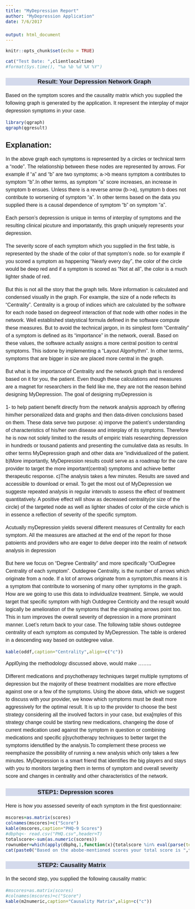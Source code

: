 ---
title: "MyDepression Report"
author: "MyDepression Application"
date: 7/6/2017

output: html_document
---
<style> body{ font-family: 'Oxygen', sans-serif; font-size: 16px; line-height: 24px; } h1,h2,h3,h4 { font-family: 'Raleway', sans-serif; } .container { width: 1000px; } h3 { background-color: #D4DAEC; text-indent: 100px; } h4 { text-indent: 100px; } g-table-intro h4 { text-indent: 0px; } </style>
```{r setup, include=FALSE}
knitr::opts_chunk$set(echo = TRUE)
```
```{r echo=FALSE, results='asis'}
cat("Test Date: ",clientlocaltime)
#format(Sys.time(), "%a %b %d %X %Y")
```

 
### Result: Your Depression Network Graph

Based on the symptom scores and the causality matrix which you supplied the following graph is generated by the application. It represent the interplay of major depression symptoms in your case.

```{r  echo=FALSE}
library(qgraph)
qgraph(qgresult)
```

## Explanation:

In the above graph each symptoms is represented by a circles or technical term a "node". The relationship between these nodes are represented by arrows. For example if "a" and "b" are two symptoms; a->b means symptom a contributes to symptom "b".In other terms, as symptom "a" score increases, an increase in symptom b ensues. Unless there is a reverse arrow (b->a), symptom b does not contribute to worsening of symptom "a". In other terms based on the data you supplied there is a causal dependence of symptom "b" on symptom "a".

Each person's depression is unique in terms of interplay of symptoms and the resulting clinical picuture and importatantly, this graph uniquely represents your depression.

The severity score of each symptom which you supplied in the first table, is represented by the shade of the color of that symptom's node. so for example if you scored a symptom as happening "Nearly every day", the color of the circle would be deep red and if a symptom is scored as "Not at all", the color is a much lighter shade of red. 

But this is not all the story that the graph tells. More information is calculated and condensed visually in the graph. For example, the size of a node reflects its "Centrality". Centrality is a group of indices which are calculated by the software for each node based on degreeof interaction of that node with other nodes in the network. Well established statystical formula defined in the software compute these measures. But to avoid the technical jargon, in its simplest form "Centrality" of a symptom is defined as its "importance" in the network, overall. Based on these values, the software actually assigns a more central position to central symptoms. This isdone by implementing a "Layout Algorhythm". In other terms, symptoms that are bigger in size are placed more central in the graph. 

But what is the importance of Centrality and the network graph that is rendered based on it for you, the patient. Even though these calculations and measures are a magnet for researchers in the field like me, they are not the reason behind designing MyDepression. The goal of designing myDepression is

1- to help patient benefit directly from the network analysis approach by offering him/her personalized data and graphs and then data-driven conclusions based on them. These data serve two purpose:
      a) imporve the patient's understanding of characteristics of his/her own disease and interplay of its symptoms. Therefore he is now not solely limited to the results of empiric trials researching depression in hundreds or tousand patients and presenting the cumulative data as results. In other terms MyDepression graph and other data are "individualized of the patient.
      b)More importantly, MyDepression results could serve as a roadmap for the care provider to  target the more important(central) symptoms and achieve better therapeutic response. 
      c)The analysis takes a few minutes. Results are saved and accessible to download or email. To get the most out of MyDepression we suggeste repeated analysis in regular intervals to assess the effect of treatment quantitatively. A positive effect will show as decreased centrality(or size of the circle) of the targeted node as well as lighter shades of color of the circle which is in essence a reflection of severity of the specific symptom.

Acutually myDepression yields several different measures of Centrality for each symptom. All the measures are attached at the end of the report for those patoients and providers who are eager to delve deeper into the realm of network analysis in depression 

But here we focus on "Degree Centrality" and more specifically "OutDegree Centrality of each symptom". Outdegree Centrality, is the number of arrows which originate from a node. If a lot of arrows originate from a symptom,this means it is a symptom that contribute to worsening of many other symptoms in the graph. How are we going to use this data to individualize treatment. Simple, we would target that specific symptom with high Outdegree Centricity and the resuplt would logically be amelioration of the symptoms that the originating arrows point too. This in turn improves the overall severity of depression in a more prominant manner. Loet's return back to your case. The following table shows outdegree centrality of each symptom as computed by MyDepression. The table is  ordered in a descending way based on outdegree value.
```{r echo=FALSE, results='asis'}


kable(oddf,caption="Centrality",align=c("c"))
```


Appl0ying the methodology discussed above, would make ........


Different medications and psychotherapy techniques target multiple symptoms of depression but the majority of these treatment  modalities are more effective against one or a few of the symptoms. Using the  above data, which we suggest to discuss with your provider, we know which symptoms must be dealt more aggressively for the optimal result. It is up to the provider to choose the best strategy considering all the involved factors in your case, but exa[mples of this strategy change could be starting new medications, changeing the dose of current medication used against the symptom in question or combining medications and specific p]sychotherapy techniques to better target the symptoms idenutified by the analysis.To complement these process we reemphasize the possibility of running a new analysis which only takes a few minutes. MyDepression is a smart friend that identifies the big players and stays with you to monitors targeting them in terms of symptom and overall severity score and changes in centrality and other characteristics of the network.




### STEP1: Depression scores

Here is how you assessed  severity of each symptom in the first questionnaire: 
```{r echo=FALSE, results='asis'}

mscores=as.matrix(scores)
colnames(mscores)=c("Score")
kable(mscores,caption="PHQ-9 Scores")
#dbphq<- read.csv("PHQ.csv",header=T)
totalscore<-sum(as.numeric(scores))
rownumber=which(apply(dbphq,1,function(x){totalscore %in% eval(parse(text=x[[1]]))})==TRUE)
cat(paste0("Based on the abobe-mentioned scores your total score is ",totalscore," ,which translates to a severity of ",dbphq[rownumber,2],".This questionnaire suggests the following course of action for this degree of severity to the care provider: ",dbphq[rownumber,3] ))
```
### STEP2: Causality Matrix
In the second step, you supplied the following causality matrix:

```{r echo=FALSE, results='asis'}

#mscores=as.matrix(scores)
#colnames(mscores)=c("Score")
kable(m2numeric,caption="Causality Matrix",align=c("c"))
```

